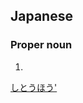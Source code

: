 ==Japanese==
{{ja-kanjitab|地|頭|方}}

===Proper noun===
{{ja-pos|proper|じとうほう}}

# {{surname|lang=ja}}

[[Category:Japanese surnames|しとうほう']]